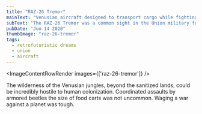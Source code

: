 ```yaml
---
title: "RAZ-26 Tremor"
mainText: "Venusian aircraft designed to transport cargo while fighting off enormous native insects."
subText: "The RAZ-26 Tremor was a common sight in the Union military forces."
pubDate: "Jun 14 2020"
thumbImage: "raz-26-tremor"
tags:
  - retrofuturistic dreams
  - union
  - aircraft
---
```



<ImageContentRowRender 
  images={['raz-26-tremor']}
/>

The wilderness of the Venusian jungles, beyond the sanitized lands, could be incredibly hostile to human colonization. Coordinated assaults by armored beetles the size of food carts was not uncommon. Waging a war against a planet was tough.